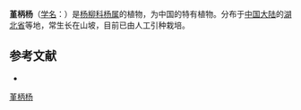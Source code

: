 {{Speciesbox
| name = 堇柄杨
| status = 
| status_system = 
| image =
| genus = Populus
| species = violascens
| authority = Dode
}}

'''堇柄杨'''（[[学名|学名]]：{{lang|la|''Populus violascens''}}）是[[杨柳科|杨柳科]][[杨属|杨属]]的植物，为中国的特有植物。分布于[[中国大陆|中国大陆]]的[[湖北省|湖北省]]等地，常生长在山坡，目前已由人工引种栽培。

== 参考文献 ==
<div class="references-small">
* {{cite web| url =http://www.bioinfo.cn/db05/KmzwSpecies.php?action=view&id=20351| title =堇柄杨| work =《中国高等植物数据库全库》| publisher =中国科学院微生物研究所| author =昆明植物研究所| accessdate =2009-02-25| archive-date =2016-03-05| archive-url =https://web.archive.org/web/20160305024025/http://www.bioinfo.cn/db05/KmzwSpecies.php?action=view&id=20351| dead-url =yes}}
</div>
{{Taxonbar|from=Q10930567}}

[[Category:杨属|堇柄杨]]


{{植物小作品}}